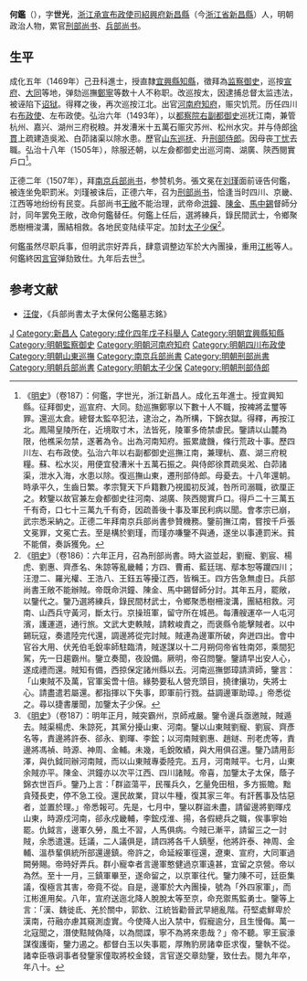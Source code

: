{{Otheruses|other=名为何世光的其他人物|何世光}}
{{明清人物信息框
| 姓名 = 何鑑
| 原名 =
| 圖片名稱 = 
| 圖片大小 = 220px
| 圖片說明 = 
| 最高職務 = 光祿大夫太子太保兵部尚書
| 國家 = 大明
| 爵位 =
| 籍貫 = [[浙江承宣佈政使司|浙江承宣佈政使司]][[紹興府|紹興府]][[新昌縣|新昌縣]]
| 族裔 = 漢族
| 旗籍 = 
| 字號 = 字世光，號五山
| 室名 = 
| 諡號 = 
| 出生日期 = [[正统_(年号)|正統]]七年（1442年）
| 出生地點 = 
| 逝世日期 = [[正德_(明朝)|正德]]十六年（1521年）
| 逝世地點 = 
| 墓葬 =
| 配偶 =
| 親屬 = 
| 出身 = 
*成化五年己丑科同進士出身
| 經歷 = 
| 著作 =
}}

'''何鑑'''（{{bd|1442年||1521年|catIdx=He何}}），字'''世光'''，[[浙江承宣布政使司|浙江承宣布政使司]][[紹興府|紹興府]][[新昌縣|新昌縣]]（今[[浙江省|浙江省]][[新昌縣|新昌縣]]）人，明朝政治人物，累官[[明朝刑部尚書|刑部尚书]]、[[明朝兵部尚書|兵部尚书]]。

== 生平 ==
成化五年（1469年）己丑科進士，授直隸[[宜興縣|宜興縣]][[知縣|知縣]]，徵拜為[[监察御史|监察御史]]，巡按[[宣府|宣府]]、[[大同府|大同]]等地，弹劾巡撫[[鄭寧|鄭寧]]等数十人不称职。改巡按太，因逮捕总督太监违法，被诬陷下[[诏狱|诏狱]]。得釋之後，再次巡按江北。出官[[河南府|河南府]][[知府|知府]]，赈灾饥荒。历任四川右[[布政使|布政使]]、左布政使。弘治六年（1493年），以[[都察院|都察院]][[右副都御史|右副都御史]]巡抚江南，兼管杭州、嘉兴、湖州三府税粮。并发漕米十五萬石赈灾苏州、松州水灾。并与侍郎[[徐貫|徐貫]]上疏建造吳淞、白茆諸渠以除水患。歷官[[山东巡抚|山东巡抚]]、升[[刑部侍郎|刑部侍郎]]。因母丧[[丁忧|丁忧]]去職。弘治十八年（1505年），除服还朝，以左僉都御史出巡河南、湖廣、陝西閱實戶口<ref>《[[明史|明史]]》（卷187）：何鑑，字世光，浙江新昌人。成化五年進士。授宜興知縣。征拜御史，巡宣府、大同。劾巡撫鄭寧以下數十人不職，按裨將孟璽等罪。還巡太倉。總督太監卒犯法，逮治之，為所構，下錦衣獄。得釋，再按江北。鳳陽皇陵所在，近境取寸木，法皆死，陵軍多倚禁虐民。鑒請以山麓為限，他樵采勿禁，遂著為令。出為河南知府。振累歲饑，條行荒政十事。歷四川左、右布政使。弘治六年以右副都御史巡撫江南，兼理杭、嘉、湖三府稅糧。蘇、松水災，用便宜發漕米十五萬石振之。與侍郎徐貫疏吳淞、白茆諸渠，泄水入海，水患以除。復巡撫山東，遷刑部侍郎。母憂去。十八年還朝。時承平久，生齒日繁。孝宗覽天下戶籍數乃視國初反減，咎所司溺職，欲厘正之。敕鑒以故官兼左僉都御史往河南、湖廣、陝西閱實戶口。得戶二十三萬五千有奇，口七十三萬九千有奇，因疏善後十事及軍民利病以聞。會孝宗已崩，武宗悉采納之。正德二年拜南京兵部尚書參贊機務。鑒前撫江南，嘗按千戶張文冕罪，文冕亡去。至是構於劉瑾，而瑾亦嗛鑒不與通，遂坐以事連罰米。貧不能償，奏訴獲免。</ref>。

正德二年（1507年），拜[[明朝兵部尚書|南京兵部尚书]]，参赞机务。張文冕在[[刘瑾|刘瑾]]面前诬告何鑑，被连坐免职罰米。刘瑾被诛后，正德六年，召为[[刑部尚书|刑部尚书]]，恰逢当时四川、京畿、江西等地纷纷有民变。兵部尚书[[王敞_(正統進士)|王敞]]不能治理，武帝命[[洪鐘|洪鐘]]、[[陳金|陳金]]、[[馬中錫|馬中錫]]督師分討，同年罢免王敞，改命何鑑替任。何鑑上任后，選將練兵，錄民間武士，令鄉聚悉樹柵浚溝，團結相救。各地民变陆续平定。加封[[太子少保|太子少保]]<ref>《[[明史|明史]]》（卷186）：六年正月，召為刑部尚書。時大盜並起，劉寵、劉宸、楊虎、劉惠、齊彥名、朱諒等亂畿輔；方四、曹甫、藍廷瑞、鄢本恕等躪四川；汪澄二、羅光權、王浩八、王鈺五等擾江西，皆稱王。四方告急無虛日。兵部尚書王敞不能辦賊。帝既命洪鐘、陳金、馬中錫督師分討。其年五月，罷敞，以鑒代之。鑒乃選將練兵，錄民間材武士，令鄉聚悉樹柵浚溝，團結相救。河南、山西兵守黃河，斷太行。京操班軍，留守所在城邑。每漕艘運卒一人屯河濱，護運道，通行旅。文武大吏軼賊，請敕峻責之，而褒縣令能擊賊者。以中錫玩寇，奏遣陸完代還，調邊將從完討賊。賊連為邊軍所破，奔迸四出。會中官谷大用、伏羌伯毛銳率師駐臨清，賊遂謀以十二月朔伺帝省牲南郊，乘間犯駕，先一日趨霸州。鑒立奏聞，夜設備。厥明，帝召問鑒。鑒請早出安人心，遂成禮而還。賊知有備，西掠保定諸州縣以去。河南巡撫鄧璋請濟師，鑒言：「山東賊不及萬，官軍奚啻十倍。緣勢要私人營充頭目，撓律攘功，失將士心。請盡遣若屬還。都指揮以下失事，即軍前行戮。益調邊軍助璋。」帝悉從之。尋以捷書屢聞，加鑒太子少保。</ref>。

何鑑虽然尽职兵事，但明武宗好弄兵，肆意调整边军於大內團操，重用[[江彬_(明朝)|江彬]]等人。何鑑終因[[言官|言官]]弹劾致仕。九年后去世<ref>《[[明史|明史]]》（卷187）：明年正月，賊突霸州，京師戒嚴。鑒令邊兵亟邀賊，賊遁去。賊渠楊虎、朱諒死，其黨分擾山東、河南。鑒以山東賊劉寵、劉宸、齊彥名等，責邊將許泰、郤永、劉暉、李鋐；以河南賊劉惠、趙鐩、刑老虎等，責邊將馮禎、時源、神周、金輔。未幾，毛銳敗績，與大用俱召還。鑒乃請用彭澤，與仇鉞同辦河南賊，而以山東賊專委陸完。五月，河南賊平。七月，山東余賊亦平。陳金、洪鐘亦以次平江西、四川諸賊。帝喜，加鑒太子太保，蔭子錦衣世百戶。鑒乃上言：「群盜蕩平，民罹兵久，乞量免田租，多方振贍。黜貪殘長吏，停不急工役。還民故業，貸以牛種，復其家三年。有訐舊事及怙惡者，並置於理。」帝悉報可。先是，七月中，鑒以群盜未盡，請留邊將劉暉戍山東，時源戍河南，郤永戍畿輔，李鋐戍淮、揚，各假總兵之職，俟事寧始罷。仇鉞言，邊軍久勞，風土不習，人馬俱病。今賊已漸平，請留三之一討賊，余悉遣還。廷議，二人議俱是，請四將各千人鎮壓，他將許泰、神周、金輔、溫恭輩俱統所部還邊鎮。帝許之，命延綏軍徑還，遼東、宣府，大同軍過闕勞賜。帝時好弄兵。群小寵幸者言邊軍憨健過京軍遠甚，宜留之京營。帝以為然。至十一月，三鎮軍畢至，遂命留之，以京軍往代。鑒力陳不可，廷臣集議，復極言其害，帝竟不從。自是，邊軍於大內團操，號為「外四家軍」，而江彬進用矣。八年，宣府送迤北降人脫脫太等至京，命充禦馬監勇士。鑒等上言：「漢、魏徙氐、羌於關中，郭欽、江統皆勸晉武早絕亂階。苻堅處鮮卑於漢南，苻融亦慮其窺測虛實。今使降人出入禁中，假寵逾分，且生慢侮。萬一北寇聞之，潛使黠賊偽降，以為間諜，寧不為將來患哉？」帝不聽。寧王宸濠謀復護衛，鑒力遏之。都督白玉以失事罷，厚賄豹房諸幸臣求復，鑒執不從。諸幸臣嗾诇事者發鑒家僮取將校金錢，言官遂交章劾鑒，致仕去。閱九年卒，年八十。</ref>。

==参考文献==
{{wikisource|明史/卷187}}
{{wikisource|國朝獻徵錄/卷之三十九}}
{{Reflist}}
*[[汪俊_(明朝)|汪俊]]，《兵部尚書太子太保何公鑑墓志銘》

{{start box}}
{{s-off}}
{{succession box|[[楊祥|楊祥]]|[[孟贏|孟贏]]|[[南直隶|南直隶]][[常州府|常州府]][[宜興縣|宜興縣]]知縣|成化六年（1470年）}}
{{succession box|[[劉璟_(刑部尚書)|劉璟]]|[[張子麟|張子麟]]|[[明朝刑部尚書|明朝刑部尚書]]|1511年}}
{{succession box|[[王敞_(正統進士)|王敞]]|[[陸完|陸完]]|[[明朝兵部尚書|明朝兵部尚書]]|1511年-1513年}}
{{end box}}

{{成化五年己丑科殿試金榜}}

{{Authority control}}

{{DEFAULTSORT:He何}}
[[Category:何姓|J]]
[[Category:新昌人|Category:新昌人]]
[[Category:成化四年戊子科舉人|Category:成化四年戊子科舉人]]
[[Category:明朝宜興縣知縣|Category:明朝宜興縣知縣]]
[[Category:明朝監察御史|Category:明朝監察御史]]
[[Category:明朝河南府知府|Category:明朝河南府知府]]
[[Category:明朝四川布政使|Category:明朝四川布政使]]
[[Category:明朝山東巡撫|Category:明朝山東巡撫]]
[[Category:南京兵部尚書|Category:南京兵部尚書]]
[[Category:明朝刑部尚書|Category:明朝刑部尚書]]
[[Category:明朝兵部尚書|Category:明朝兵部尚書]]
[[Category:明朝太子少保|Category:明朝太子少保]]
[[Category:明朝刑部侍郎|Category:明朝刑部侍郎]]